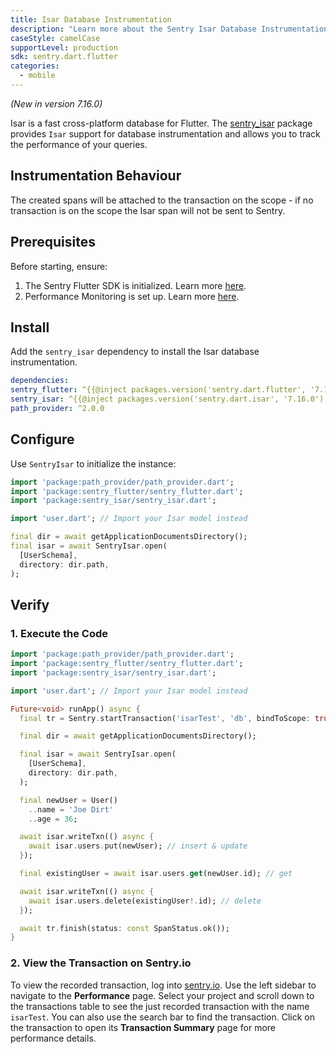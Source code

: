 ```yaml
---
title: Isar Database Instrumentation
description: "Learn more about the Sentry Isar Database Instrumentation for the Flutter SDK."
caseStyle: camelCase
supportLevel: production
sdk: sentry.dart.flutter
categories:
  - mobile
---
```


<Include name="feature-stage-beta.mdx" />

_(New in version 7.16.0)_

Isar is a fast cross-platform database for Flutter.
The [sentry_isar](https://pub.dev/packages/sentry_isar) package provides `Isar` support for database instrumentation and allows you to track the performance of your queries.

## Instrumentation Behaviour

The created spans will be attached to the transaction on the scope - if no transaction is on the scope the Isar span will not be sent to Sentry.

## Prerequisites

Before starting, ensure:

1. The Sentry Flutter SDK is initialized. Learn more [here](/platforms/flutter/#configure).
2. Performance Monitoring is set up. Learn more [here](/platforms/flutter/performance/).

## Install

Add the `sentry_isar` dependency to install the Isar database instrumentation.

```yml {filename:pubspec.yaml}
dependencies:
sentry_flutter: ^{{@inject packages.version('sentry.dart.flutter', '7.16.0') }}
sentry_isar: ^{{@inject packages.version('sentry.dart.isar', '7.16.0') }}
path_provider: ^2.0.0
```

## Configure

Use `SentryIsar` to initialize the instance:

```dart
import 'package:path_provider/path_provider.dart';
import 'package:sentry_flutter/sentry_flutter.dart';
import 'package:sentry_isar/sentry_isar.dart';

import 'user.dart'; // Import your Isar model instead

final dir = await getApplicationDocumentsDirectory();
final isar = await SentryIsar.open(
  [UserSchema],
  directory: dir.path,
);
```

## Verify

### 1. Execute the Code

```dart
import 'package:path_provider/path_provider.dart';
import 'package:sentry_flutter/sentry_flutter.dart';
import 'package:sentry_isar/sentry_isar.dart';

import 'user.dart'; // Import your Isar model instead

Future<void> runApp() async {
  final tr = Sentry.startTransaction('isarTest', 'db', bindToScope: true);

  final dir = await getApplicationDocumentsDirectory();

  final isar = await SentryIsar.open(
    [UserSchema],
    directory: dir.path,
  );

  final newUser = User()
    ..name = 'Joe Dirt'
    ..age = 36;

  await isar.writeTxn(() async {
    await isar.users.put(newUser); // insert & update
  });

  final existingUser = await isar.users.get(newUser.id); // get

  await isar.writeTxn(() async {
    await isar.users.delete(existingUser!.id); // delete
  });

  await tr.finish(status: const SpanStatus.ok());
}
```

### 2. View the Transaction on Sentry.io

To view the recorded transaction, log into [sentry.io](https://sentry.io). Use the left sidebar to navigate to the **Performance** page. Select your project and scroll down to the transactions table to see the just recorded transaction with the name `isarTest`. You can also use the search bar to find the transaction. Click on the transaction to open its **Transaction Summary** page for more performance details.
